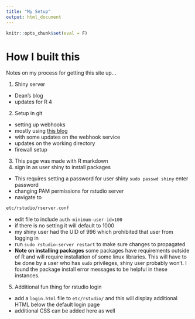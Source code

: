 ```yaml
---
title: "My Setup"
output: html_document
---
```

```r
knitr::opts_chunk$set(eval = F)
```

# How I built this

Notes on my process for getting this site up...

1) Shiny server
  - Dean's blog
  - updates for R 4
2) Setup in git
  - setting up webhooks
  - mostly using [this blog](https://ansonvandoren.com/posts/deploy-hugo-from-github/)
  - with some updates on the webhook service 
  - updates on the working directory
  - firewall setup
3) This page was made with R markdown
4) sign in as user shiny to install packages
  - This requires setting a password for user shiny
  `sudo passwd shiny` enter password
  - changing PAM permissions for rstudio server
  - navigate to 
```bash
etc/rstudio/rserver.conf
```
  - edit file to include `auth-minimum-user-id=100`
  - if there is no setting it will default to 1000
  - my shiny user had the UID of 996 which prohibited that user from logging in
  - run `sudo rstudio-server restart` to make sure changes to propagated
  - **Note on installing packages** some packages have requirements outside of R and will require installation of some linux libraries. This will have to be done by a user who has `sudo` privileges, shiny user probably won't. I found the package install error messages to be helpful in these instances.
5) Additional fun thing for rstudio login
  - add a `login.html` file to `etc/rstudio/` and this will display additional HTML below the default login page
  - additional CSS can be added here as well 

